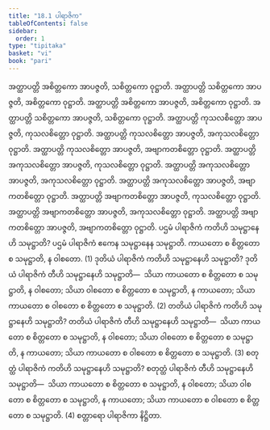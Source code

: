 ```yaml
---
title: "18.1 ပါရာဇိက"
tableOfContents: false
sidebar:
  order: 1
type: "tipitaka"
basket: "vi"
book: "pari"
---
```



<DynamicBreadcrumb />

<Division number="470" book="pari" e="ch" v="5" p="359">

<Paragraph number="2200" book="pari">
အတ္ထာပတ္တိ အစိတ္တကော အာပဇ္ဇတိ, သစိတ္တကော ဝုဋ္ဌာတိ. အတ္ထာပတ္တိ သစိတ္တကော အာပဇ္ဇတိ, အစိတ္တကော ဝုဋ္ဌာတိ. အတ္ထာပတ္တိ အစိတ္တကော အာပဇ္ဇတိ, အစိတ္တကော ဝုဋ္ဌာတိ. အတ္ထာပတ္တိ သစိတ္တကော အာပဇ္ဇတိ, သစိတ္တကော ဝုဋ္ဌာတိ. အတ္ထာပတ္တိ ကုသလစိတ္တော အာပဇ္ဇတိ, ကုသလစိတ္တော ဝုဋ္ဌာတိ. အတ္ထာပတ္တိ ကုသလစိတ္တော အာပဇ္ဇတိ, အကုသလစိတ္တော ဝုဋ္ဌာတိ. အတ္ထာပတ္တိ ကုသလစိတ္တော အာပဇ္ဇတိ, အဗျာကတစိတ္တော ဝုဋ္ဌာတိ. အတ္ထာပတ္တိ အကုသလစိတ္တော အာပဇ္ဇတိ, ကုသလစိတ္တော ဝုဋ္ဌာတိ. အတ္ထာပတ္တိ အကုသလစိတ္တော အာပဇ္ဇတိ, အကုသလစိတ္တော ဝုဋ္ဌာတိ. အတ္ထာပတ္တိ အကုသလစိတ္တော အာပဇ္ဇတိ, အဗျာကတစိတ္တော ဝုဋ္ဌာတိ. အတ္ထာပတ္တိ အဗျာကတစိတ္တော အာပဇ္ဇတိ, ကုသလစိတ္တော ဝုဋ္ဌာတိ. အတ္ထာပတ္တိ အဗျာကတစိတ္တော အာပဇ္ဇတိ, အကုသလစိတ္တော ဝုဋ္ဌာတိ. အတ္ထာပတ္တိ အဗျာကတစိတ္တော အာပဇ္ဇတိ, အဗျာကတစိတ္တော ဝုဋ္ဌာတိ.
</Paragraph>

<Paragraph number="2201" book="pari">
ပဌမံ ပါရာဇိကံ ကတိဟိ သမုဋ္ဌာနေဟိ သမုဋ္ဌာတိ? ပဌမံ ပါရာဇိကံ ဧကေန သမုဋ္ဌာနေန သမုဋ္ဌာတိ. ကာယတော စ စိတ္တတော စ သမုဋ္ဌာတိ, န ဝါစတော. (1)
</Paragraph>

<Paragraph number="2202" book="pari">
ဒုတိယံ ပါရာဇိကံ ကတိဟိ သမုဋ္ဌာနေဟိ သမုဋ္ဌာတိ? ဒုတိယံ ပါရာဇိကံ တီဟိ သမုဋ္ဌာနေဟိ သမုဋ္ဌာတိ—  သိယာ ကာယတော စ စိတ္တတော စ သမုဋ္ဌာတိ, န ဝါစတော; သိယာ ဝါစတော စ စိတ္တတော စ သမုဋ္ဌာတိ, န ကာယတော; သိယာ ကာယတော စ ဝါစတော စ စိတ္တတော စ သမုဋ္ဌာတိ. (2)
</Paragraph>

<Paragraph number="2203" book="pari">
တတိယံ ပါရာဇိကံ ကတိဟိ သမုဋ္ဌာနေဟိ သမုဋ္ဌာတိ? တတိယံ ပါရာဇိကံ တီဟိ သမုဋ္ဌာနေဟိ သမုဋ္ဌာတိ—  သိယာ ကာယတော စ စိတ္တတော စ သမုဋ္ဌာတိ, န ဝါစတော; သိယာ ဝါစတော စ စိတ္တတော စ သမုဋ္ဌာတိ, န ကာယတော; သိယာ ကာယတော စ ဝါစတော စ စိတ္တတော စ သမုဋ္ဌာတိ. (3)
</Paragraph>

<Paragraph number="2204" book="pari">
စတုတ္ထံ ပါရာဇိကံ ကတိဟိ သမုဋ္ဌာနေဟိ သမုဋ္ဌာတိ? စတုတ္ထံ ပါရာဇိကံ တီဟိ သမုဋ္ဌာနေဟိ သမုဋ္ဌာတိ—  သိယာ ကာယတော စ စိတ္တတော စ သမုဋ္ဌာတိ, န ဝါစတော; သိယာ ဝါစတော စ စိတ္တတော စ သမုဋ္ဌာတိ, န ကာယတော; သိယာ ကာယတော စ ဝါစတော စ စိတ္တတော စ သမုဋ္ဌာတိ. (4)

</Paragraph>
</Division>

<Paragraph number="2205" type="center" book="pari">
စတ္တာရော ပါရာဇိကာ နိဋ္ဌိတာ.
</Paragraph>